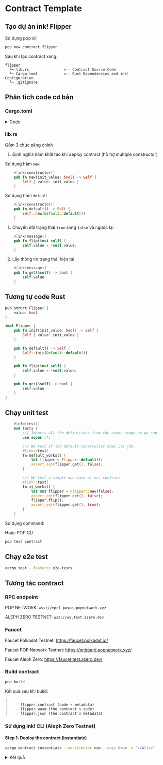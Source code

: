 # Contract Template 

## Tạo dự án ink! Flipper 

Sử dụng pop cli 

```bash
pop new contract flipper
```

Sau khi tạo contract xong:
```
flipper
  └─ lib.rs                <-- Contract Source Code
  └─ Cargo.toml            <-- Rust Dependencies and ink! Configuration
  └─ .gitignore
```

## Phân tích code cơ bản 

### Cargo.toml

<details>
  <summary>Code</summary>
    ```rust
    [package]
    name = "flipper"
    version = "0.1.0"
    authors = ["[your_name] <[your_email]>"]
    edition = "2021"
    // import thư viện ink 
    [dependencies]
    ink = { version = "5.0.0", default-features = false }

    // Hỗ trợ e2e testing 
    [dev-dependencies]
    ink_e2e = { version = "5.0.0" }
    // Thay vì chạy file main.rs thì chạy file lib.rs
    [lib]
    path = "lib.rs"
    // Tương tự như pallet 
    [features]
    default = ["std"]
    std = [
        "ink/std",
    ]
    ink-as-dependency = []
    e2e-tests = []
    ```
</details>


### lib.rs
Gồm 3 chức năng chính 

1. Định nghĩa hàm khởi tạo khi deploy contract (hỗ trợ multiple constructor)

Sử dụng hàm `new` 
```rust
    #[ink(constructor)]
    pub fn new(init_value: bool) -> Self {
        Self { value: init_value }
    }
```

Sử dụng hàm `default` 
```rust
    #[ink(constructor)]
    pub fn default() -> Self {
        Self::new(Default::default())
    }
```

1. Chuyển đổi trạng thái `true` sang `false` và ngược lại 

```rust
    #[ink(message)]
    pub fn flip(&mut self) {
        self.value = !self.value;
    }
```
2. Lấy thông tin trạng thái hiện tại 

```rust
    #[ink(message)]
    pub fn get(&self) -> bool {
        self.value
    }
```

## Tương tự code Rust 

```rust
pub struct Flipper {
    value: bool
}

impl Flipper {
    pub fn init(init_value: bool) -> Self {
        Self { value: init_value }
    }

    pub fn default() -> Self {
        Self::init(Default::default())
    }

    pub fn flip(&mut self) {
        self.value = !self.value;
    }

    pub fn get(&self) -> bool {
        self.value
    }
}
```

## Chạy unit test


```rust
    #[cfg(test)]
    mod tests {
        /// Imports all the definitions from the outer scope so we can use them here.
        use super::*;

        /// We test if the default constructor does its job.
        #[ink::test]
        fn default_works() {
            let flipper = Flipper::default();
            assert_eq!(flipper.get(), false);
        }

        /// We test a simple use case of our contract.
        #[ink::test]
        fn it_works() {
            let mut flipper = Flipper::new(false);
            assert_eq!(flipper.get(), false);
            flipper.flip();
            assert_eq!(flipper.get(), true);
        }
    }
```

Sử dụng command: 

Hoặc POP CLI

```bash
pop test contract 
```


## Chạy e2e test

```bash
cargo test --features e2e-tests
```

## Tương tác contract 

### RPC endpoint 
POP NETWORK: `wss://rpc1.paseo.popnetwork.xyz`

ALEPH ZERO TESTNET: `wss://ws.test.azero.dev`

### Faucet 
Faucet Polkadot Testnet: https://faucet.polkadot.io/

Faucet POP Network Testnet: https://onboard.popnetwork.xyz/

Faucet Aleph Zero: https://faucet.test.azero.dev/


### Build contract

```bash
pop build 
```

Kết quả sau khi build:

```rust
│  
│    - flipper.contract (code + metadata)
│    - flipper.wasm (the contract's code)
│    - flipper.json (the contract's metadata)
```

### Sử dụng ink! CLI (Aleph Zero Testnet) 

#### Step 1: Deploy the contract (Instantiate) 

```bash
cargo contract instantiate --constructor new --args true -s "//Alice" --url wss://ws.test.azero.dev -x
```

<details>
  <summary>Kết quả </summary>
```rust
 Dry-running new (skip with --skip-dry-run)
    Success! Gas required estimated at Weight(ref_time: 147322009, proof_size: 16689)
Confirm transaction details: (skip with --skip-confirm or -y)
 Constructor new
        Args true
   Gas limit Weight(ref_time: 147322009, proof_size: 16689)
Submit? (Y/n): y
      Events
       Event Balances ➜ Withdraw
         who: 5GrwvaEF5zXb26Fz9rcQpDWS57CtERHpNehXCPcNoHGKutQY
         amount: 334.800097μTZERO
       Event Contracts ➜ CodeStored
         code_hash: 0xc9a3371d9272feba4faa0045a08bc6adc8b61c4a68d279a595ccd150aaa9bea9
         deposit_held: 426.04mTZERO
         uploader: 5GrwvaEF5zXb26Fz9rcQpDWS57CtERHpNehXCPcNoHGKutQY
       Event System ➜ NewAccount
         account: 5FVK4afyN6p6NSfzEzvcCx9KsDgAfc95RSDHT4TJP7wj6NpV
       Event Balances ➜ Endowed
         account: 5FVK4afyN6p6NSfzEzvcCx9KsDgAfc95RSDHT4TJP7wj6NpV
         free_balance: 0.50nTZERO
       Event Balances ➜ Transfer
         from: 5GrwvaEF5zXb26Fz9rcQpDWS57CtERHpNehXCPcNoHGKutQY
         to: 5FVK4afyN6p6NSfzEzvcCx9KsDgAfc95RSDHT4TJP7wj6NpV
         amount: 0.50nTZERO
       Event Contracts ➜ Instantiated
         deployer: 5GrwvaEF5zXb26Fz9rcQpDWS57CtERHpNehXCPcNoHGKutQY
         contract: 5FVK4afyN6p6NSfzEzvcCx9KsDgAfc95RSDHT4TJP7wj6NpV
       Event Contracts ➜ StorageDepositTransferredAndHeld
         from: 5GrwvaEF5zXb26Fz9rcQpDWS57CtERHpNehXCPcNoHGKutQY
         to: 5FVK4afyN6p6NSfzEzvcCx9KsDgAfc95RSDHT4TJP7wj6NpV
         amount: 133.972mTZERO
       Event Contracts ➜ StorageDepositTransferredAndHeld
         from: 5GrwvaEF5zXb26Fz9rcQpDWS57CtERHpNehXCPcNoHGKutQY
         to: 5FVK4afyN6p6NSfzEzvcCx9KsDgAfc95RSDHT4TJP7wj6NpV
         amount: 1.32mTZERO
       Event Balances ➜ Deposit
         who: 5GrwvaEF5zXb26Fz9rcQpDWS57CtERHpNehXCPcNoHGKutQY
         amount: 824.914nTZERO
       Event Balances ➜ Deposit
         who: 5EYCAe5fg5WiYGVNH6QpCFnu55Hzv9MwtjFHdQCx8EaSQTm2
         amount: 333.975183μTZERO
       Event Treasury ➜ Deposit
         value: 333975183
       Event TransactionPayment ➜ TransactionFeePaid
         who: 5GrwvaEF5zXb26Fz9rcQpDWS57CtERHpNehXCPcNoHGKutQY
         actual_fee: 333.975183μTZERO
         tip: 0TZERO
       Event System ➜ ExtrinsicSuccess
         dispatch_info: DispatchInfo { weight: Weight { ref_time: 3339741184, proof_size: 9097 }, class: Normal, pays_fee: Yes }

   Code hash 0xc9a3371d9272feba4faa0045a08bc6adc8b61c4a68d279a595ccd150aaa9bea9
    Contract 5FVK4afyN6p6NSfzEzvcCx9KsDgAfc95RSDHT4TJP7wj6NpV
```
</details>



```bash
Code hash 0xc9a3371d9272feba4faa0045a08bc6adc8b61c4a68d279a595ccd150aaa9bea9
Contract 5FVK4afyN6p6NSfzEzvcCx9KsDgAfc95RSDHT4TJP7wj6NpV
```

#### Step 2: Get value 

```bash
cargo contract call --contract 5FVK4afyN6p6NSfzEzvcCx9KsDgAfc95RSDHT4TJP7wj6NpV --message get --suri "//Alice" --url wss://ws.test.azero.dev
```

Kết quả:
```rust
      Result Ok(true)
    Reverted false
Your message call has not been executed.
```

#### Step 3: Flip message

```bash
cargo contract call --contract 5FVK4afyN6p6NSfzEzvcCx9KsDgAfc95RSDHT4TJP7wj6NpV --message flip --suri "//Alice" --url wss://ws.test.azero.dev -x
```

### Sử dụng POP CLI (Aleph Zero Testnet) 
#### Step 1: Deploy the contract

```bash
pop up contract --constructor new --args false --suri //Alice --url wss://ws.test.azero.dev
```

Kết quả:
```rust
┌   Pop CLI : Deploy a smart contract
│
◇  Gas limit estimate: Weight { ref_time: 147322009, proof_size: 16689 }
│
◇  Contract deployed and instantiated: The Contract Address is "5FKuCodrM86MRLuNLhgjRXGFpZ5h9UFuTgtm1a97pwm5qdyo"
│
└  🚀 Deployment complete
```

#### Step 2: Get value 

```bash
pop call contract --contract 5FKuCodrM86MRLuNLhgjRXGFpZ5h9UFuTgtm1a97pwm5qdyo --message get --url wss://ws.test.azero.dev --dry-run
```

Kết quả:
```rust
┌   Pop CLI : Calling a contract
│
◒  Doing a dry run to estimate the gas...                                                                 ⚙  Gas limit: Weight { ref_time: 471840652, proof_size: 27219 }
│  
▲  Your call has not been executed.
```

#### Step 3: Flip message

```bash
pop call contract --contract 5FKuCodrM86MRLuNLhgjRXGFpZ5h9UFuTgtm1a97pwm5qdyo --message flip --url wss://ws.test.azero.dev -x
```

<details>
  <summary>Kết quả </summary>
```rust
│
◓  Doing a dry run to estimate the gas...                                                                 ⚙  Gas limit: Weight { ref_time: 600499779, proof_size: 27513 }
│  
◐  Calling the contract...                                                                                ⚙        Events
│         Event Balances ➜ Withdraw
│           who: 5GrwvaEF5zXb26Fz9rcQpDWS57CtERHpNehXCPcNoHGKutQY
│           amount: 153.815292μTZERO
│         Event Contracts ➜ Called
│           caller: Signed(5GrwvaEF5zXb26Fz9rcQpDWS57CtERHpNehXCPcNoHGKutQY)
│           contract: 5FKuCodrM86MRLuNLhgjRXGFpZ5h9UFuTgtm1a97pwm5qdyo
│         Event Balances ➜ Deposit
│           who: 5GrwvaEF5zXb26Fz9rcQpDWS57CtERHpNehXCPcNoHGKutQY
│           amount: 859.218nTZERO
│         Event Balances ➜ Deposit
│           who: 5EYCAe5fg5WiYGVNH6QpCFnu55Hzv9MwtjFHdQCx8EaSQTm2
│           amount: 152.956074μTZERO
│         Event Treasury ➜ Deposit
│           value: 152956074
│         Event TransactionPayment ➜ TransactionFeePaid
│           who: 5GrwvaEF5zXb26Fz9rcQpDWS57CtERHpNehXCPcNoHGKutQY
│           actual_fee: 152.956074μTZERO
│           tip: 0TZERO
│         Event System ➜ ExtrinsicSuccess
│           dispatch_info: DispatchInfo { weight: Weight { ref_time: 1529560592, proof_size: 17941 }, class: Normal, pays_fee: Yes }
│  
└  Call completed successfully!
```
</details>


### Sử dụng Contract UI deploy trên POP Network testnet 

Link tương tác contract UI: https://ui.use.ink/

#### Step 1: Upload contract 


![](../assets/upload_contract.png)

#### Step 2: Upload Code 
+ Chọn `Account` muốn deploy contract ( deployer)
+ Tên contract
+ Import file `.contract` sau khi đã build ( `./target/ink`)

![](../assets/upload_code.png)


#### Step 3: Instantiate the contract (deploy contract) 


![](../assets/deploy_ink_code.png)


#### Step 4: Tương tác hàm `flip` 

![](../assets/call_flip.png)


#### Step 5: Tương tác hàm `get`

![](../assets/call_get.png)